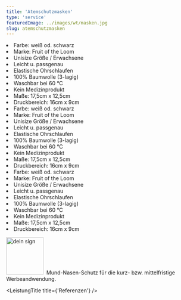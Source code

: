 ```yaml
---
title: 'Atemschutzmasken'
type: 'service'
featuredImage: ../images/wt/masken.jpg
slug: atemschutzmasken
---
```



<SEO title="Atemschutzmasken günstig online kaufen" description="Atemschutzmasken zum Schutz vor Viren, Staub und Schimmelpilzen. Atemschutzmasken auf Hochwerben.de - Jetzt bestellen!"></SEO>

<Banner leistung="masken" maxWidth="100" />

<CardGrid>
  <Card title="1 Stk." price="15.90" >
    <li>Farbe: weiß od. schwarz</li>
    <li>Marke: Fruit of the Loom</li>
    <li>Unisize Größe / Erwachsene</li>
    <li>Leicht u. passgenau</li>
    <li>Elastische Ohrschlaufen</li>
    <li>100% Baumwolle (3-lagig)</li>
    <li>Waschbar bei 60 °C</li>
    <li>Kein Medizinprodukt</li>
    <li>Maße: 17,5cm x 12,5cm</li>
    <li>Druckbereich: 16cm x 9cm</li>
  </Card>
  <Card title="5er PACK" price="69.50">
    <li>Farbe: weiß od. schwarz</li>
    <li>Marke: Fruit of the Loom</li>
    <li>Unisize Größe / Erwachsene</li>
    <li>Leicht u. passgenau</li>
    <li>Elastische Ohrschlaufen</li>
    <li>100% Baumwolle (3-lagig)</li>
    <li>Waschbar bei 60 °C</li>
    <li>Kein Medizinprodukt</li>
    <li>Maße: 17,5cm x 12,5cm</li>
    <li>Druckbereich: 16cm x 9cm</li>
  </Card>
  <Card title="10er PACK" price="120">
    <li>Farbe: weiß od. schwarz</li>
    <li>Marke: Fruit of the Loom</li>
    <li>Unisize Größe / Erwachsene</li>
    <li>Leicht u. passgenau</li>
    <li>Elastische Ohrschlaufen</li>
    <li>100% Baumwolle (3-lagig)</li>
    <li>Waschbar bei 60 °C</li>
    <li>Kein Medizinprodukt</li>
    <li>Maße: 17,5cm x 12,5cm</li>
    <li>Druckbereich: 16cm x 9cm</li>
  </Card>
</CardGrid>

<LeistungTitle title="Beschreibung" />

<p>
  <img src={deinSign} alt="dein sign" width="100px" />
  &nbsp;Mund-Nasen-Schutz für die kurz- bzw. mittelfristige Werbeandwendung.
</p>

<MaskenCardsDescription />

<!--  -->

<LeistungTitle title="Alternativprodukte" />

<AlternativProdukte
  shirts
/>

<LeistungTitle title={'Referenzen'} />

<RefCarousell />